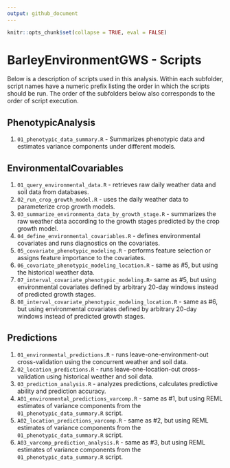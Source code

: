 ```yaml
---
output: github_document
---
```

  
<!-- README.md is generated from README.Rmd. Please edit that file -->  
  
  ```r
knitr::opts_chunk$set(collapse = TRUE, eval = FALSE)
```

# BarleyEnvironmentGWS - Scripts

Below is a description of scripts used in this analysis. Within each subfolder, script names have a numeric prefix listing the order in which the scripts should be run. The order of the subfolders below also corresponds to the order of script execution.

## PhenotypicAnalysis

1. `01_phenotypic_data_summary.R` - Summarizes phenotypic data and estimates variance components under different models.

## EnvironmentalCovariables

1. `01_query_environmental_data.R` - retrieves raw daily weather data and soil data from databases.
2. `02_run_crop_growth_model.R` - uses the daily weather data to parameterize crop growth models.
3. `03_summarize_environmenta_data_by_growth_stage.R` - summarizes the raw weather data according to the growth stages predicted by the crop growth model.
4. `04_define_environmental_covariables.R` - defines environmental covariates and runs diagnostics on the covariates.
5. `05_covariate_phenotypic_modeling.R` - performs feature selection or assigns feature importance to the covariates.
6. `06_covariate_phenotypic_modeling_location.R` - same as #5, but using the historical weather data.
7. `07_interval_covariate_phenotypic_modeling.R`- same as #5, but using environmental covariates defined by arbitrary 20-day windows instead of predicted growth stages.
8. `08_interval_covariate_phenotypic_modeling_location.R` - same as #6, but using environmental covariates defined by arbitrary 20-day windows instead of predicted growth stages.

## Predictions

1. `01_environmental_predictions.R` - runs leave-one-environment-out cross-validation using the concurrent weather and soil data.
2. `02_location_predictions.R` - runs leave-one-location-out cross-validation using historical weather and soil data.
3. `03_prediction_analysis.R` - analyzes predictions, calculates predictive ability and prediction accuracy.
4. `A01_environmental_predictions_varcomp.R` - same as #1, but using REML estimates of variance components from the `01_phenotypic_data_summary.R` script.
5. `A02_location_predictions_varcomp.R` - same as #2, but using REML estimates of variance components from the `01_phenotypic_data_summary.R` script.
6. `A03_varcomp_prediction_analysis.R` - same as #3, but using REML estimates of variance components from the `01_phenotypic_data_summary.R` script.


